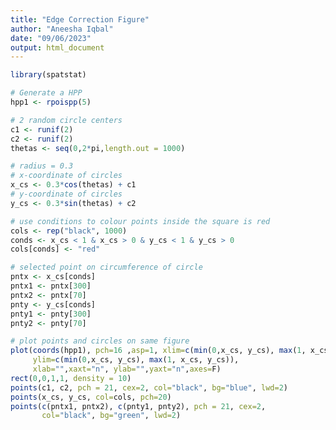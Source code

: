 ```yaml
---
title: "Edge Correction Figure"
author: "Aneesha Iqbal"
date: "09/06/2023"
output: html_document
---
```


```r
library(spatstat)
```

```r
# Generate a HPP
hpp1 <- rpoispp(5)

# 2 random circle centers
c1 <- runif(2)
c2 <- runif(2)
thetas <- seq(0,2*pi,length.out = 1000)

# radius = 0.3
# x-coordinate of circles
x_cs <- 0.3*cos(thetas) + c1
# y-coordinate of circles
y_cs <- 0.3*sin(thetas) + c2

# use conditions to colour points inside the square is red
cols <- rep("black", 1000)
conds <- x_cs < 1 & x_cs > 0 & y_cs < 1 & y_cs > 0
cols[conds] <- "red"
```

```r
# selected point on circumference of circle
pntx <- x_cs[conds]
pntx1 <- pntx[300]
pntx2 <- pntx[70]
pnty <- y_cs[conds]
pnty1 <- pnty[300]
pnty2 <- pnty[70]

# plot points and circles on same figure
plot(coords(hpp1), pch=16 ,asp=1, xlim=c(min(0,x_cs, y_cs), max(1, x_cs, y_cs)), 
     ylim=c(min(0,x_cs, y_cs), max(1, x_cs, y_cs)), 
     xlab="",xaxt="n", ylab="",yaxt="n",axes=F)
rect(0,0,1,1, density = 10)
points(c1, c2, pch = 21, cex=2, col="black", bg="blue", lwd=2)
points(x_cs, y_cs, col=cols, pch=20)
points(c(pntx1, pntx2), c(pnty1, pnty2), pch = 21, cex=2, 
       col="black", bg="green", lwd=2)
```



